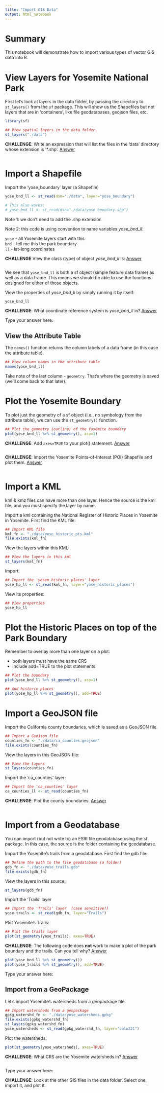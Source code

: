 ```yaml
---
title: "Import GIS Data"
output: html_notebook
---
```


# Summary

This notebook will demonstrate how to import various types of vector GIS data into R.

# View Layers for Yosemite National Park

First let's look at layers in the data folder, by passing the directory to `st_layers()` from the `sf` package. This will show us the Shapefiles but not layers that are in 'containers', like file geodatabases, geojson files, etc.

```r
library(sf)

## View spatial layers in the data folder.
st_layers("./data")
```

**CHALLENGE**: Write an expression that will list the files in the 'data' directory whose extension is '*.shp'. [Answer](http://bit.ly/3cNWRi5)

```r

```

# Import a Shapefile

Import the 'yose_boundary' layer (a Shapefile)

```r
yose_bnd_ll <- st_read(dsn="./data", layer="yose_boundary")

# This also works:
# yose_bnd_ll <- st_read(dsn="./data/yose_boundary.shp")
```

Note 1: we don't need to add the .shp extension

Note 2: this code is using convention to name variables *yose_bnd_ll*.

`yose` - all Yosemite layers start with this  
`bnd` - tell me this the park boundary  
`ll` - lat-long coordinates  

**CHALLENGE** View the class (type) of object *yose_bnd_ll* is: [Answer](http://bit.ly/39cVjNZ)

```r

```

We see that `yose_bnd_ll` is both a sf object (simple feature data frame) as well as a data.frame. This means we should be able to use the functions designed for either of those objects.

View the properties of *yose_bnd_ll* by simply running it by itself:

```r
yose_bnd_ll
```

**CHALLENGE**: What coordinate reference system is *yose_bnd_ll* in? [Answer](http://bit.ly/38UY2ve)

Type your answer here: 

## View the Attribute Table

The `names()` function returns the column labels of a data frame (in this case the attribute table).

```r
## View column names in the attribute table
names(yose_bnd_ll)
```

Take note of the last column - `geometry`. That's where the geometry is saved (we'll come back to that later).

# Plot the Yosemite Boundary

To plot just the geometry of a sf object (i.e., no symbology from the attribute table), we can use the `st_geometry()` function.

```r
## Plot the geometry (outline) of the Yosemite boundary
plot(yose_bnd_ll %>% st_geometry(), asp=1)
```

**CHALLENGE**: Add `axes=TRUE` to your plot() statement. [Answer](http://bit.ly/3lwqo48)

```r

```

**CHALLENGE**: Import the Yosemite Points-of-Interest (POI) Shapefile and plot them. [Answer](http://bit.ly/3cSAEQi)

```r

```

# Import a KML

kml & kmz files can have more than one layer. Hence the source is the kml file, and you must specify the layer by name.

Import a kml containing the National Register of Historic Places in Yosemite in Yosemite. First find the KML file:

```r
## Import KML file
kml_fn <- "./data/yose_historic_pts.kml"
file.exists(kml_fn)
```

View the layers within this KML:

```r
## View the layers in this kml
st_layers(kml_fn)
```

Import:

```r
## Import the 'yosem_historic_places' layer 
yose_hp_ll <- st_read(kml_fn, layer="yose_historic_places")
```

View its properties:

```r
## View properties
yose_hp_ll
```

# Plot the Historic Places on top of the Park Boundary

Remember to overlay more than one layer on a plot:

- both layers must have the same CRS   
- include add=TRUE to the plot statements  

```r
## Plot the boundary
plot(yose_bnd_ll %>% st_geometry(), asp=1)

## Add historic places
plot(yose_hp_ll %>% st_geometry(), add=TRUE)
```

# Import a GeoJSON file

Import the California county boundaries, which is saved as a GeoJSON file.

```r
## Import a Geojson file
counties_fn <- "./data/ca_counties.geojson"
file.exists(counties_fn)
```

View the layers in this GeoJSON file:

```r
## View the layers 
st_layers(counties_fn)
```

Import the 'ca_counties' layer:

```r
## Import the 'ca_counties' layer 
ca_counties_ll <- st_read(counties_fn)
```

**CHALLENGE**: Plot the county boundaries. [Answer](http://bit.ly/38YeWJs)

```r

```

# Import from a Geodatabase

You can import (but not write to) an ESRI file geodatabase using the sf package. In this case, the source is the folder containing the geodatabase.

Import the Yosemite’s trails from a geodatabase. First find the gdb file:

```r
## Define the path to the file geodatabase (a folder)
gdb_fn <- "./data/yose_trails.gdb"
file.exists(gdb_fn)
```

View the layers in this source:

```r
st_layers(gdb_fn)
```

Import the 'Trails' layer

```r
## Import the 'Trails' layer  (case sensitive!)
yose_trails <- st_read(gdb_fn, layer="Trails")
```

Plot Yosemite’s Trails:

```r
## Plot the trails layer
plot(st_geometry(yose_trails), axes=TRUE)
```

**CHALLENGE**: The following code does **not** work to make a plot of the park boundary and the trails. Can you tell why? [Answer](http://bit.ly/3eSGOlZ)

```r
plot(yose_bnd_ll %>% st_geometry())
plot(yose_trails %>% st_geometry(), add=TRUE)
```

Type your answer here: 

## Import from a GeoPackage

Let’s import Yosemite’s watersheds from a geopackage file.

```r
## Import watersheds from a geopackage
gpkg_watershd_fn <- "./data/yose_watersheds.gpkg"
file.exists(gpkg_watershd_fn)
st_layers(gpkg_watershd_fn)
yose_watersheds <- st_read(gpkg_watershd_fn, layer="calw221")
```

Plot the watersheds:

```r
plot(st_geometry(yose_watersheds), axes=TRUE)
```

**CHALLENGE**: What CRS are the Yosemite watersheds in? [Answer](http://bit.ly/38XePO7)

```r

```

Type your answer here: 

**CHALLENGE**: Look at the other GIS files in the data folder. Select one, import it, and plot it.

```r

```



